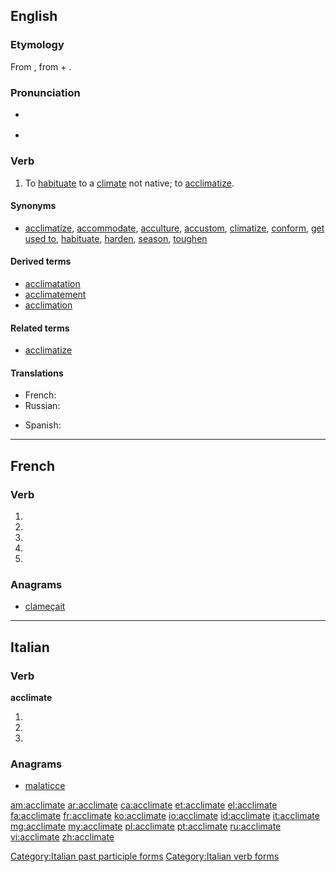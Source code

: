 {{also|acclimaté}}
==English==

===Etymology===
From {{etyl|fr}} {{term|acclimater}}, from {{term|à}} + {{term|climat||climate}}.

===Pronunciation===
* {{a|UK}} {{IPA|/əˈklaɪmət/}}
* {{audio|en-us-acclimate.ogg|Audio (US)}}

===Verb===
{{en-verb|acclimat|ing}}

# {{transitive|chiefly|US}} To [[habituate]] to a [[climate]] not native; to [[acclimatize]].

====Synonyms====
* [[acclimatize]], [[accommodate]], [[acculture]], [[accustom]], [[climatize]], [[conform]], [[get used to]], [[habituate]], [[harden]], [[season]], [[toughen]]

====Derived terms====
* [[acclimatation]]
* [[acclimatement]]
* [[acclimation]]

====Related terms====
* [[acclimatize]]

====Translations====
{{trans-top|(transitive, mainly US) to habituate to a climate not native; to acclimatize}}
* French: {{t+|fr|acclimater}}
* Russian: {{t|ru|акклиматизировать}}
{{trans-mid}}
* Spanish: {{t|es|aclimatar}}
{{trans-bottom}}

----

==French==

===Verb===
{{fr-verb-form}}

# {{conjugation of|acclimater||1|s|pres|ind|lang=fr}}
# {{conjugation of|acclimater||3|s|pres|ind|lang=fr}}
# {{conjugation of|acclimater||1|s|pres|sub|lang=fr}}
# {{conjugation of|acclimater||1|s|pres|sub|lang=fr}}
# {{conjugation of|acclimater||2|s|imp|lang=fr}}

===Anagrams===
* [[clameçait#French|clameçait]]

----

==Italian==

===Verb===
'''acclimate'''

# {{conjugation of|acclimare||2|p|pres|ind|lang=it}}
# {{conjugation of|acclimare||2|p|imp|lang=it}}
# {{form of|[[feminine|Feminine]] plural|[[acclimato]]}}

===Anagrams===
* [[malaticce#Italian|malaticce]]

[[Category:Italian past participle forms]]
[[Category:Italian verb forms]]

[[am:acclimate]]
[[ar:acclimate]]
[[ca:acclimate]]
[[et:acclimate]]
[[el:acclimate]]
[[fa:acclimate]]
[[fr:acclimate]]
[[ko:acclimate]]
[[io:acclimate]]
[[id:acclimate]]
[[it:acclimate]]
[[mg:acclimate]]
[[my:acclimate]]
[[pl:acclimate]]
[[pt:acclimate]]
[[ru:acclimate]]
[[vi:acclimate]]
[[zh:acclimate]]
